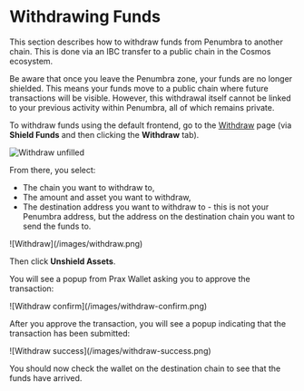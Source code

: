 
# Withdrawing Funds

This section describes how to withdraw funds from Penumbra to another chain. This is done via an IBC transfer to a public chain in the Cosmos ecosystem.

<Callout type="warning" emoji="⚠️">
Be aware that once you leave the Penumbra zone, your funds are no longer shielded. This means your funds move to a public chain where future transactions will be visible. However, this withdrawal itself cannot be linked to your previous activity within Penumbra, all of which remains private.
</Callout>

To withdraw funds using the default frontend, go to the [Withdraw](https://app.penumbra.zone/#/withdraw) page (via **Shield Funds** and then clicking the **Withdraw** tab).

![Withdraw unfilled](/images/withdraw-unfilled.png)

From there, you select:

* The chain you want to withdraw to,
* The amount and asset you want to withdraw,
* The destination address you want to withdraw to - this is not your Penumbra address, but the address on the destination chain you want to send the funds to.

<div className="flex justify-center">
  ![Withdraw](/images/withdraw.png)
</div>

Then click **Unshield Assets**.

You will see a popup from Prax Wallet asking you to approve the transaction:

<div className="flex justify-center">
  ![Withdraw confirm](/images/withdraw-confirm.png)
</div>

After you approve the transaction, you will see a popup indicating that the transaction has been submitted:

<div className="flex justify-center">
  ![Withdraw success](/images/withdraw-success.png)
</div>

You should now check the wallet on the destination chain to see that the funds have arrived.
